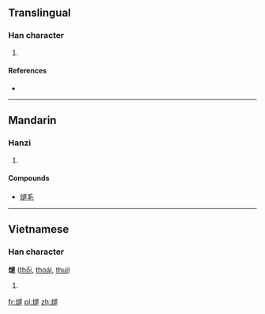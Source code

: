 ==Translingual==

===Han character===
{{Han char|rn=86|rad=火|as=09|sn=13|four=|canj=火卜日女 (FYAV)}}

# {{defn|Han|sort=火09}}

====References====
* {{Han ref|kx=0678.190|dkj=19266|dj=1090.110|hdz=32225.100|uh=717A|ud=29050}}

----

==Mandarin==

===Hanzi===
{{cmn-hanzi|pin=[[tuì]] ([[tui4]])|wg=t'ui<sup>4</sup>}}

# {{defn|lang=cmn|sort=火09}}

====Compounds====
* [[煺毛]]

----

==Vietnamese==

===Han character===
'''煺''' ([[thổi]], [[thoái]], [[thui]])

# {{defn|lang=vi}}

[[fr:煺]]
[[pl:煺]]
[[zh:煺]]